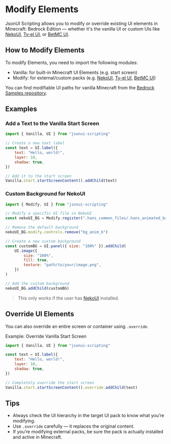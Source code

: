 # Modify Elements

JsonUI Scripting allows you to modify or override existing UI elements in Minecraft: Bedrock Edition — whether it's the vanilla UI or custom UIs like [NekoUI](https://discord.gg/K4ktq5pQZK), [Ty-el UI](https://mcpedl.com/the-ty-els-ui-pack/), or [BetMC UI](https://discord.com/invite/6ZVDWUJUcU).

## How to Modify Elements

To modify Elements, you need to import the following modules:

-   Vanilla: for built-in Minecraft UI Elements (e.g. start screen)
-   Modify: for external/custom packs (e.g. [NekoUI](https://discord.gg/K4ktq5pQZK), [Ty-el UI](https://mcpedl.com/the-ty-els-ui-pack/), [BetMC UI](https://discord.com/invite/6ZVDWUJUcU))

You can find modifiable UI paths for vanilla Minecraft from the [Bedrock Samples repository](https://github.com/Mojang/bedrock-samples/tree/main/resource_pack/ui).

## Examples

### Add a Text to the Vanilla Start Screen

```javascript
import { Vanilla, UI } from "jsonui-scripting"

// Create a new text label
const text = UI.label({
	text: "Hello, world!",
	layer: 10,
	shadow: true,
})

// Add it to the start screen
Vanilla.start.startScreenContent().addChild(text)
```

### Custom Background for NekoUI

```javascript
import { Modify, UI } from "jsonui-scripting"

// Modify a specific UI file in NekoUI
const nekoUI_BG = Modify.register(".hans_common_files/.hans_animated_background.json", "bg_anim")

// Remove the default background
nekoUI_BG.modify.controls.remove("bg_anim_b")

// Create a new custom background
const customBG = UI.panel({ size: "100%" }).addChild(
	UI.image({
		size: "100%",
		fill: true,
		texture: "path/to/your/image.png",
	})
)

// Add the custom background
nekoUI_BG.addChild(customBG)
```

> This only works if the user has [NekoUI](https://discord.gg/K4ktq5pQZK) installed.

## Override UI Elements

You can also override an entire screen or container using `.override`.

Example: Override Vanilla Start Screen

```javascript
import { Vanilla, UI } from "jsonui-scripting"

const text = UI.label({
	text: "Hello, world!",
	layer: 10,
	shadow: true,
})

// Completely override the start screen
Vanilla.start.startScreenContent().override.addChild(text)
```

## Tips

-   Always check the UI hierarchy in the target UI pack to know what you’re modifying.
-   Use `.override` carefully — it replaces the original content.
-   If you’re modifying external packs, be sure the pack is actually installed and active in Minecraft.
